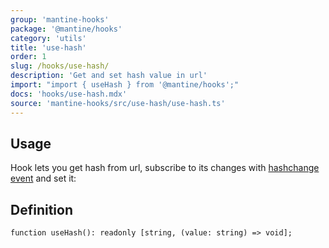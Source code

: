 ```yaml
---
group: 'mantine-hooks'
package: '@mantine/hooks'
category: 'utils'
title: 'use-hash'
order: 1
slug: /hooks/use-hash/
description: 'Get and set hash value in url'
import: "import { useHash } from '@mantine/hooks';"
docs: 'hooks/use-hash.mdx'
source: 'mantine-hooks/src/use-hash/use-hash.ts'
---
```



## Usage

Hook lets you get hash from url, subscribe to its changes with [hashchange event](https://developer.mozilla.org/en-US/docs/Web/API/Window/hashchange_event) and set it:

<Demo data={useHashHook} />

## Definition

```tsx
function useHash(): readonly [string, (value: string) => void];
```
